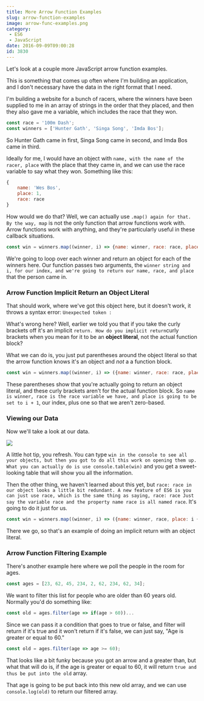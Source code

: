 ```yaml
---
title: More Arrow Function Examples
slug: arrow-function-examples
image: arrow-func-examples.png
category:
 - ES6
 - JavaScript
date: 2016-09-09T09:00:28
id: 3830
---
```


Let's look at a couple more JavaScript arrow function examples.

This is something that comes up often where I'm building an application, and I don't necessary have the data in the right format that I need.

I'm building a website for a bunch of racers, where the winners have been supplied to me in an array of strings in the order that they placed, and then they also gave me a variable, which includes the race that they won.

```js
const race = '100m Dash';
const winners = ['Hunter Gath', 'Singa Song', 'Imda Bos'];
```

So Hunter Gath came in first, Singa Song came in second, and Imda Bos came in third.

Ideally for me, I would have an object with `name, with the name of the racer, place` with the place that they came in, and we can use the race variable to say what they won. Something like this:

```js
{
    name: 'Wes Bos',
    place: 1,
    race: race
}
```

How would we do that? Well, we can actually use `.map() again for that. By the way, map` is not the only function that arrow functions work with. Arrow functions work with anything, and they're particularly useful in these callback situations.

```js
const win = winners.map((winner, i) => {name: winner, race: race, place: i})
```

We're going to loop over each winner and return an object for each of the winners here. Our function passes two arguments, the `winner string and i, for our index, and we're going to return our name, race, and place` that the person came in.

### Arrow Function Implicit Return an Object Literal

That should work, where we've got this object here, but it doesn't work, it throws a syntax error: `Unexpected token :`

What's wrong here? Well, earlier we told you that if you take the curly brackets off it's an implicit `return. How do you implicit return`curly brackets when you mean for it to be an **object literal**, not the actual function block?

What we can do is, you just put parentheses around the object literal so that the arrow function knows it's an object and _not_ a a function block.

```js
const win = winners.map((winner, i) => ({name: winner, race: race, place: i + 1}));
```

These parentheses show that you're actually going to return an object literal, and these curly brackets aren't for the actual function block. So `name is winner, race is the race variable we have, and place is going to be set to i + 1`, our index, plus one so that we aren't zero-based.

### Viewing our Data

Now we'll take a look at our data.

![](ss-2016-09-07-at-10.50.42-AM.png)

A little hot tip, you refresh. You can type `win in the console to see all your objects, but then you got to do all this work on opening them up. What you can actually do is use console.table(win)` and you get a sweet-looking table that will show you all the information.

Then the other thing, we haven't learned about this yet, but `race: race in our object looks a little bit redundant. A new feature of ES6 is you can just use race, which is the same thing as saying, race: race Just say the variable race and the property name race is all named race`. It's going to do it just for us.

```js
const win = winners.map((winner, i) => ({name: winner, race, place: i + 1}))
```

There we go, so that's an example of doing an implicit return with an object literal.

### Arrow Function Filtering Example

There's another example here where we poll the people in the room for ages.

```js
const ages = [23, 62, 45, 234, 2, 62, 234, 62, 34];
```

We want to filter this list for people who are older than 60 years old. Normally you'd do something like:

```js
const old = ages.filter(age => if(age > 60))...
```

Since we can pass it a condition that goes to true or false, and filter will return if it's true and it won't return if it's false, we can just say, "Age is greater or equal to 60."

```js
const old = ages.filter(age => age >= 60);
```

That looks like a bit funky because you got an arrow and a greater than, but what that will do is, if the age is greater or equal to 60, it will return `true and thus be put into the old` array.

That age is going to be put back into this new old array, and we can use `console.log(old)` to return our filtered array.